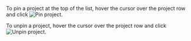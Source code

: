 To pin a project at the top of the list, hover the cursor over the project row and click <img src="https://tlk-infra-front.azureedge.net/portal-static/uploaded/images/1678895094306/1678895094306_original_svg.svg" alt="Pin project" />.

To unpin a project, hover the cursor over the project row and click <img src="https://tlk-infra-front.azureedge.net/portal-static/uploaded/images/1678895093656/1678895093656_original_svg.svg" alt="Unpin project" />.